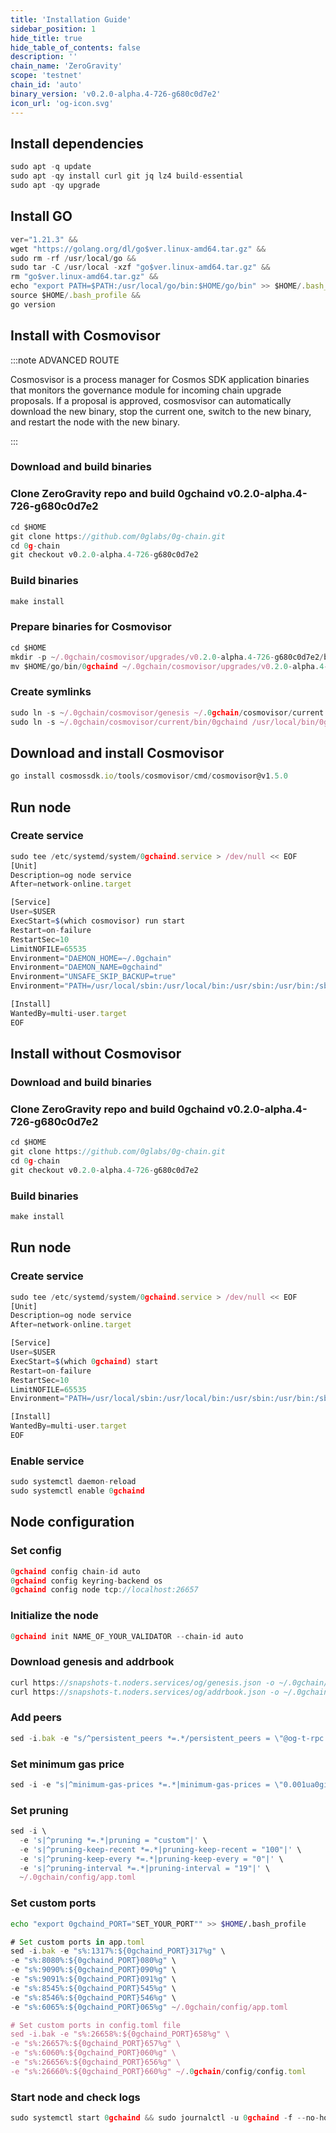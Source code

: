 ```yaml
---
title: 'Installation Guide'
sidebar_position: 1
hide_title: true
hide_table_of_contents: false
description: ''
chain_name: 'ZeroGravity'
scope: 'testnet'
chain_id: 'auto'
binary_version: 'v0.2.0-alpha.4-726-g680c0d7e2'
icon_url: 'og-icon.svg'
---
```



<PageTitle
  iconUrl="img/og-icon.svg"
  title="ZeroGravity Installation Guide"
  chainId="auto"
  version="v0.2.0-alpha.4-726-g680c0d7e2"
/>

## Install dependencies

```js
sudo apt -q update
sudo apt -qy install curl git jq lz4 build-essential
sudo apt -qy upgrade
```

## Install GO

```js
ver="1.21.3" &&
wget "https://golang.org/dl/go$ver.linux-amd64.tar.gz" &&
sudo rm -rf /usr/local/go &&
sudo tar -C /usr/local -xzf "go$ver.linux-amd64.tar.gz" &&
rm "go$ver.linux-amd64.tar.gz" &&
echo "export PATH=$PATH:/usr/local/go/bin:$HOME/go/bin" >> $HOME/.bash_profile &&
source $HOME/.bash_profile &&
go version
```

## Install with Cosmovisor

:::note ADVANCED ROUTE

Cosmosvisor is a process manager for Cosmos SDK application binaries that monitors the governance module for incoming chain upgrade proposals. If a proposal is approved, cosmosvisor can automatically download the new binary, stop the current one, switch to the new binary, and restart the node with the new binary.

:::

### Download and build binaries

### Clone ZeroGravity repo and build 0gchaind v0.2.0-alpha.4-726-g680c0d7e2

```js
cd $HOME
git clone https://github.com/0glabs/0g-chain.git
cd 0g-chain
git checkout v0.2.0-alpha.4-726-g680c0d7e2
```

### Build binaries

```js
make install
```

### Prepare binaries for Cosmovisor

```js
cd $HOME
mkdir -p ~/.0gchain/cosmovisor/upgrades/v0.2.0-alpha.4-726-g680c0d7e2/bin
mv $HOME/go/bin/0gchaind ~/.0gchain/cosmovisor/upgrades/v0.2.0-alpha.4-726-g680c0d7e2/bin/
```

### Create symlinks

```js
sudo ln -s ~/.0gchain/cosmovisor/genesis ~/.0gchain/cosmovisor/current -f
sudo ln -s ~/.0gchain/cosmovisor/current/bin/0gchaind /usr/local/bin/0gchaind -f
```

## Download and install Cosmovisor

```js
go install cosmossdk.io/tools/cosmovisor/cmd/cosmovisor@v1.5.0
```

## Run node

### Create service

```js
sudo tee /etc/systemd/system/0gchaind.service > /dev/null << EOF
[Unit]
Description=og node service
After=network-online.target

[Service]
User=$USER
ExecStart=$(which cosmovisor) run start
Restart=on-failure
RestartSec=10
LimitNOFILE=65535
Environment="DAEMON_HOME=~/.0gchain"
Environment="DAEMON_NAME=0gchaind"
Environment="UNSAFE_SKIP_BACKUP=true"
Environment="PATH=/usr/local/sbin:/usr/local/bin:/usr/sbin:/usr/bin:/sbin:/bin:/usr/games:/usr/local/games:/snap/bin:~/.0gchain/cosmovisor/current/bin"

[Install]
WantedBy=multi-user.target
EOF
```

## Install without Cosmovisor

### Download and build binaries

### Clone ZeroGravity repo and build 0gchaind v0.2.0-alpha.4-726-g680c0d7e2

```js
cd $HOME
git clone https://github.com/0glabs/0g-chain.git
cd 0g-chain
git checkout v0.2.0-alpha.4-726-g680c0d7e2
```

### Build binaries

```js
make install
```

## Run node

### Create service

```js
sudo tee /etc/systemd/system/0gchaind.service > /dev/null << EOF
[Unit]
Description=og node service
After=network-online.target

[Service]
User=$USER
ExecStart=$(which 0gchaind) start
Restart=on-failure
RestartSec=10
LimitNOFILE=65535
Environment="PATH=/usr/local/sbin:/usr/local/bin:/usr/sbin:/usr/bin:/sbin:/bin:/usr/games:/usr/local/games:/snap/bin"

[Install]
WantedBy=multi-user.target
EOF
```

### Enable service

```js
sudo systemctl daemon-reload
sudo systemctl enable 0gchaind
```

## Node configuration

### Set config

```js
0gchaind config chain-id auto
0gchaind config keyring-backend os
0gchaind config node tcp://localhost:26657
```

### Initialize the node

```js
0gchaind init NAME_OF_YOUR_VALIDATOR --chain-id auto
```

### Download genesis and addrbook

```js
curl https://snapshots-t.noders.services/og/genesis.json -o ~/.0gchain/config/genesis.json
curl https://snapshots-t.noders.services/og/addrbook.json -o ~/.0gchain/config/addrbook.json
```

### Add peers

```js
sed -i.bak -e "s/^persistent_peers *=.*/persistent_peers = \"@og-t-rpc.noders.services:\"/" ~/.0gchain/config/config.toml
```

### Set minimum gas price

```js
sed -i -e "s|^minimum-gas-prices *=.*|minimum-gas-prices = \"0.001ua0gi\"|" ~/.0gchain/config/app.toml
```

### Set pruning

```js
sed -i \
  -e 's|^pruning *=.*|pruning = "custom"|' \
  -e 's|^pruning-keep-recent *=.*|pruning-keep-recent = "100"|' \
  -e 's|^pruning-keep-every *=.*|pruning-keep-every = "0"|' \
  -e 's|^pruning-interval *=.*|pruning-interval = "19"|' \
  ~/.0gchain/config/app.toml
```

### Set custom ports

```bash
echo "export 0gchaind_PORT="SET_YOUR_PORT"" >> $HOME/.bash_profile
```

```js
# Set custom ports in app.toml
sed -i.bak -e "s%:1317%:${0gchaind_PORT}317%g" \
-e "s%:8080%:${0gchaind_PORT}080%g" \
-e "s%:9090%:${0gchaind_PORT}090%g" \
-e "s%:9091%:${0gchaind_PORT}091%g" \
-e "s%:8545%:${0gchaind_PORT}545%g" \
-e "s%:8546%:${0gchaind_PORT}546%g" \
-e "s%:6065%:${0gchaind_PORT}065%g" ~/.0gchain/config/app.toml

# Set custom ports in config.toml file
sed -i.bak -e "s%:26658%:${0gchaind_PORT}658%g" \
-e "s%:26657%:${0gchaind_PORT}657%g" \
-e "s%:6060%:${0gchaind_PORT}060%g" \
-e "s%:26656%:${0gchaind_PORT}656%g" \
-e "s%:26660%:${0gchaind_PORT}660%g" ~/.0gchain/config/config.toml
```

### Start node and check logs

```js
sudo systemctl start 0gchaind && sudo journalctl -u 0gchaind -f --no-hostname -o cat
```
